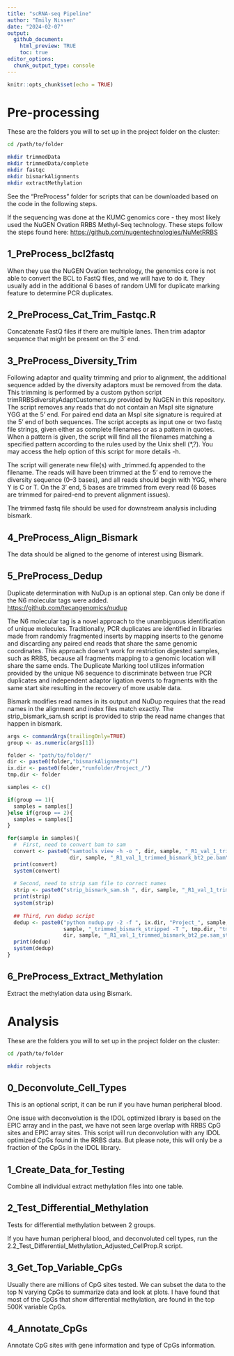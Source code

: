 ```yaml
---
title: "scRNA-seq Pipeline"
author: "Emily Nissen"
date: "2024-02-07"
output: 
  github_document:
    html_preview: TRUE
    toc: true
editor_options: 
  chunk_output_type: console
---
```


```r
knitr::opts_chunk$set(echo = TRUE)
```

# Pre-processing

These are the folders you will to set up in the project folder on the cluster:

```bash
cd /path/to/folder

mkdir trimmedData
mkdir trimmedData/complete
mkdir fastqc
mkdir bismarkAlignments
mkdir extractMethylation
```


See the "PreProcess" folder for scripts that can be downloaded based on the code in the following steps.

If the sequencing was done at the KUMC genomics core - they most likely used the NuGEN Ovation RRBS Methyl-Seq technology. These steps follow the steps found here: <https://github.com/nugentechnologies/NuMetRRBS>

## 1_PreProcess_bcl2fastq

When they use the NuGEN Ovation technology, the genomics core is not able to convert the BCL to FastQ files, and we will have to do it. They usually add in the additional 6 bases of random UMI for duplicate marking feature to determine PCR duplicates. 

## 2_PreProcess_Cat_Trim_Fastqc.R

Concatenate FastQ files if there are multiple lanes. Then trim adaptor sequence that might be present on the 3' end.

## 3_PreProcess_Diversity_Trim

Following adaptor and quality trimming and prior to alignment, the additional sequence added by the diversity adaptors must be removed from the data. This trimming is performed by a custom python script trimRRBSdiversityAdaptCustomers.py provided by NuGEN in this repository. The script removes any reads that do not contain an MspI site signature YGG at the 5’ end. For paired end data an MspI site signature is required at the 5’ end of both sequences. The script accepts as input one or two fastq file strings, given either as complete filenames or as a pattern in quotes. When a pattern is given, the script will find all the filenames matching a specified pattern according to the rules used by the Unix shell (*,?). You may access the help option of this script for more details -h.

The script will generate new file(s) with _trimmed.fq appended to the filename. The reads will have been trimmed at the 5’ end to remove the diversity sequence (0–3 bases), and all reads should begin with YGG, where Y is C or T. On the 3’ end, 5 bases are trimmed from every read (6 bases are trimmed for paired-end to prevent alignment issues).

The trimmed fastq file should be used for downstream analysis including bismark.

## 4_PreProcess_Align_Bismark

The data should be aligned to the genome of interest using Bismark.

## 5_PreProcess_Dedup

Duplicate determination with NuDup is an optional step. Can only be done if the N6 molecular tags were added.
<https://github.com/tecangenomics/nudup>

The N6 molecular tag is a novel approach to the unambiguous identification of unique molecules. Traditionally, PCR duplicates are identified in libraries made from randomly fragmented inserts by mapping inserts to the genome and discarding any paired end reads that share the same genomic coordinates. This approach doesn’t work for restriction digested samples, such as RRBS, because all fragments mapping to a genomic location will share the same ends. The Duplicate Marking tool utilizes information provided by the unique N6 sequence to discriminate between true PCR duplicates and independent adaptor ligation events to fragments with the same start site resulting in the recovery of more usable data.

Bismark modifies read names in its output and NuDup requires that the read names in the alignment and index files match exactly. The strip_bismark_sam.sh script is provided to strip the read name changes that happen in bismark. 

```r
args <- commandArgs(trailingOnly=TRUE)
group <- as.numeric(args[1])

folder <- "path/to/folder/"
dir <- paste0(folder,"bismarkAlignments/")
ix.dir <- paste0(folder,"runfolder/Project_/")
tmp.dir <- folder

samples <- c()

if(group == 1){
  samples = samples[]
}else if(group == 2){
  samples = samples[]
}

for(sample in samples){
  #  First, need to convert bam to sam
  convert <- paste0("samtools view -h -o ", dir, sample, "_R1_val_1_trimmed_bismark_bt2_pe.sam ", 
                    dir, sample, "_R1_val_1_trimmed_bismark_bt2_pe.bam")
  print(convert)
  system(convert)
  
  # Second, need to strip sam file to correct names
  strip <- paste0("strip_bismark_sam.sh ", dir, sample, "_R1_val_1_trimmed_bismark_bt2_pe.sam")
  print(strip)
  system(strip)
  
  ## Third, run dedup script
  dedup <- paste0("python nudup.py -2 -f ", ix.dir, "Project_", sample, "/", sample, "_R2.fastq -o ",
                  sample, "_trimmed_bismark_stripped -T ", tmp.dir, "tmp", sample, " ", 
                  dir, sample, "_R1_val_1_trimmed_bismark_bt2_pe.sam_stripped.sam")
  print(dedup)
  system(dedup)
}
```

## 6_PreProcess_Extract_Methylation

Extract the methylation data using Bismark.

# Analysis

These are the folders you will to set up in the project folder on the cluster:

```bash
cd /path/to/folder

mkdir robjects
```

## 0_Deconvolute_Cell_Types

This is an optional script, it can be run if you have human peripheral blood.

One issue with deconvolution is the IDOL optimized library is based on the EPIC array and in the past, we have not seen large overlap with RRBS CpG sites and EPIC array sites. This script will run deconvolution with any IDOL optimized CpGs found in the RRBS data. But please note, this will only be a fraction of the CpGs in the IDOL library.

## 1_Create_Data_for_Testing

Combine all individual extract methylation files into one table.

## 2_Test_Differential_Methylation

Tests for differential methylation between 2 groups.

If you have human peripheral blood, and deconvoluted cell types, run the 2.2_Test_Differential_Methylation_Adjusted_CellProp.R script.

## 3_Get_Top_Variable_CpGs

Usually there are millions of CpG sites tested. We can subset the data to the top N varying CpGs to summarize data and look at plots. I have found that most of the CpGs that show differential methylation, are found in the top 500K variable CpGs.

## 4_Annotate_CpGs

Annotate CpG sites with gene information and type of CpGs information.
























